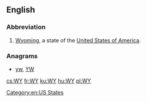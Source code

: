 {{also|wy|ŵy}}
==English==

===Abbreviation===
{{head|en|abbreviation}}

# [[Wyoming]], a state of the [[United States of America]].

===Anagrams===
* [[yw#English|yw]], [[YW#English|YW]]

[[Category:en:US States]]

[[cs:WY]]
[[fr:WY]]
[[ku:WY]]
[[hu:WY]]
[[pl:WY]]